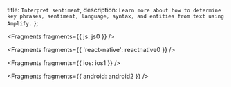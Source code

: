   title: `Interpret sentiment`,
  description: `Learn more about how to determine key phrases, sentiment, language, syntax, and entities from text using Amplify.`
};


<Fragments fragments={{ js: js0 }} />


<Fragments fragments={{ 'react-native': reactnative0 }} />


<Fragments fragments={{ ios: ios1 }} />


<Fragments fragments={{ android: android2 }} />
